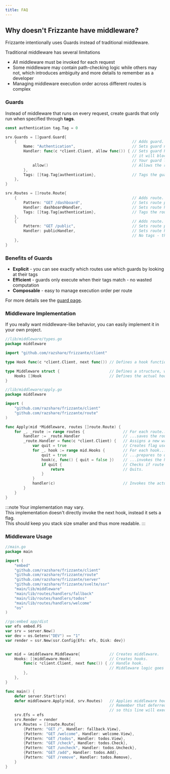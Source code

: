 ```yaml
---
title: FAQ
---
```



## Why doesn't Frizzante have middleware?

Frizzante intentionally uses Guards instead of traditional middleware.

Traditional middleware has several limitations

- All middleware must be invoked for each request
- Some middleware may contain path-checking logic while others may not, which introduces ambiguity and more details to remember as a developer
- Managing middleware execution order across different routes is complex

### Guards

Instead of middleware that runs on every request, create guards that only run when specified through **tags**.

```go
const authentication tag.Tag = 0

srv.Guards = []guard.Guard{
    {                                                   // Adds guard.
        Name: "Authentication",                         // Sets guard name (useful for logs).
        Handler: func(c *client.Client, allow func()) { // Sets guard handler. If this handler returns without calling allow(), 
                                                        // it will block the request.
                                                        // Your guard logic here.
            allow()                                     // Allows the request through.
        },
        Tags: []tag.Tag{authentication},                // Tags the guard. Use this tag on any route in order to apply it.
    },
}

srv.Routes = []route.Route{
    {                                                   // Adds route.
        Pattern: "GET /dashboard",                      // Sets route pattern.
        Handler: dashboardHandler,                      // Sets route handler.
        Tags: []tag.Tag{authentication},                // Tags the route. This will apply the "Authentication" guard.
    },
    {                                                   // Adds route.
        Pattern: "GET /public",                         // Sets route pattern.
        Handler: publicHandler,                         // Sets route handler.
                                                        // No tags - this route is not protected by any guard.
    },
}
```

### Benefits of Guards

- **Explicit** - you can see exactly which routes use which guards by looking at their tags
- **Efficient** - guards only execute when their tags match - no wasted computation
- **Composable** - easy to manage execution order per route

For more details see the [guard page](../guards).

### Middleware Implementation

If you really want middleware-like behavior, you can easily implement it in your own project.

```go
//lib/middleware/types.go
package middleware

import "github.com/razshare/frizzante/client"

type Hook func(c *client.Client, next func()) // Defines a hook function type which will be used by the middleware.

type Middleware struct {                      // Defines a structure, which holds multiple hooks.
    Hooks []Hook                              // Defines the actual hooks slice.
}
```

```go
//lib/middleware/apply.go
package middleware

import (
    "github.com/razshare/frizzante/client"
    "github.com/razshare/frizzante/route"
)

func Apply(mid *Middleware, routes []route.Route) {
    for _, _route := range routes {                 // For each route...
        handler := _route.Handler                   // ...saves the route handler for later use.
        _route.Handler = func(c *client.Client) {   // Assigns a new wrapper route handler.
            var quit = true                         // Creates flag used to interrupt the chain.
            for _, hook := range mid.Hooks {        // For each hook...
                quit = true                         // ...prepares to quit...
                hook(c, func() { quit = false })    // ...invokes the hook...
                if quit {                           // Checks if route should quit.
                    return                          // Quits.
                }
            }
            handler(c)                              // Invokes the actual route handler.
        }
    }
}
```
:::note
Your implementation may vary.\
This implementation doesn't directly invoke the next hook, instead it sets a flag.\
This should keep you stack size smaller and thus more readable.
:::

### Middleware Usage

```go
//main.go
package main

import (
    "embed"
    "github.com/razshare/frizzante/client"
    "github.com/razshare/frizzante/route"
    "github.com/razshare/frizzante/server"
    "github.com/razshare/frizzante/svelte/ssr"
    "main/lib/middleware"
    "main/lib/routes/handlers/fallback"
    "main/lib/routes/handlers/todos"
    "main/lib/routes/handlers/welcome"
    "os"
)

//go:embed app/dist
var efs embed.FS
var srv = server.New()
var dev = os.Getenv("DEV") == "1"
var render = ssr.New(ssr.Config{Efs: efs, Disk: dev})


var mid = &middleware.Middleware{             // Creates middleware.
    Hooks: []middleware.Hook{                 // Creates hooks.
        func(c *client.Client, next func()) { // Handle hook.
                                              // Middleware logic goes here.
        },
    },
}

func main() {
    defer server.Start(srv)
    defer middleware.Apply(mid, srv.Routes)   // Applies middleware hooks to given routes.
                                              // Remember that deferred functions are executed in reverse,
                                              // so this line will execute before the server starts.
    srv.Efs = efs
    srv.Render = render
    srv.Routes = []route.Route{
        {Pattern: "GET /", Handler: fallback.View},
        {Pattern: "GET /welcome", Handler: welcome.View},
        {Pattern: "GET /todos", Handler: todos.View},
        {Pattern: "GET /check", Handler: todos.Check},
        {Pattern: "GET /uncheck", Handler: todos.Uncheck},
        {Pattern: "GET /add", Handler: todos.Add},
        {Pattern: "GET /remove", Handler: todos.Remove},
    }
}
```
